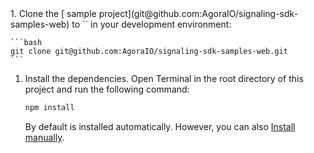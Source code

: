 <PlatformWrapper platform="web">

<ProductWrapper product="signaling" >
1. Clone the [<Vpd  k="SDK" /> sample project](git@github.com:AgoraIO/signaling-sdk-samples-web) to
  `<samples-root>` in your development environment:

    ```bash
    git clone git@github.com:AgoraIO/signaling-sdk-samples-web.git
    ```

1. Install the dependencies. Open Terminal in the root directory of this project and run the following command:

    ```bash
    npm install
    ```
    By default <Vpd  k="SDK" /> is installed automatically. However, you can also [Install <Vg  k="MESS_SDK" /> manually](../reference/downloads#through-the-agora-website).

</ProductWrapper>

</PlatformWrapper>